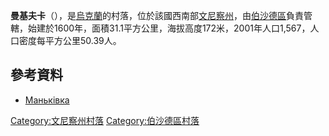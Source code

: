 {{coord|48|28|55|N|29|37|41|E|scale:30000|display=title}}

'''曼基夫卡'''（{{lang-uk|Маньківка}}），是[[烏克蘭|烏克蘭]]的村落，位於該國西南部[[文尼察州|文尼察州]]，由[[伯沙德區|伯沙德區]]負責管轄，始建於1600年，面積31.1平方公里，海拔高度172米，2001年人口1,567，人口密度每平方公里50.39人。

==參考資料==
* [http://w1.c1.rada.gov.ua/pls/z7503/A005?rdat1=01.04.2014&rf7571=1475 Маньківка]

[[Category:文尼察州村落|Category:文尼察州村落]]
[[Category:伯沙德區村落|Category:伯沙德區村落]]


{{Vinnytsia-geo-stub}}